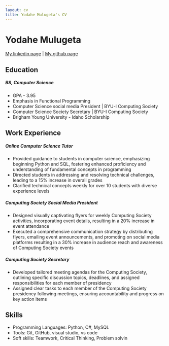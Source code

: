 ```yaml
---
layout: cv
title: Yodahe Mulugeta's CV
---
```

# Yodahe Mulugeta


<div id="webaddress">
<a href="linkedin.com/in/yodahe-mulugeta-yodahe">My linkedin page</a>
| <a href="https://github.com/Yodahe-M/
Yodahe-M
">My github page</a>
</div>


## Education
##### BS, Computer Science
- GPA - 3.95
- Emphasis in Functional Programming
- Computer Science social media President | BYU-I Computing Society
- Computer Science Society Secretary | BYU-I Computing Society
- Brigham Young University - Idaho Scholarship

## Work Experience
##### Online Computer Science Tutor
- Provided guidance to students in computer science, emphasizing beginning Python and SQL, fostering enhanced proficiency and understanding of fundamental concepts in programming
- Directed students in addressing and resolving technical challenges, leading to a 15% increase in overall grades
- Clarified technical concepts weekly for over 10 students with diverse experience levels

##### Computing Society Social Media President
- Designed visually captivating flyers for weekly Computing Society activities, incorporating event 
details, resulting in a 20% increase in event attendance
- Executed a comprehensive communication strategy by distributing flyers, emailing event 
announcements, and promoting on social media platforms resulting in a 30% increase in audience 
reach and awareness of Computing Society events

##### Computing Society Secretary

- Developed tailored meeting agendas for the Computing Society, outlining specific discussion topics, 
deadlines, and assigned responsibilities for each member of presidency
- Assigned clear tasks to each member of the Computing Society presidency following meetings, 
ensuring accountability and progress on key action items

## Skills
- Programming Languages: Python, C#, MySQL
- Tools: Git, GitHub, visual studio, vs code
- Soft skills: Teamwork, Critical Thinking, Problem solvin


<!-- ### Footer

Last updated: May 2013 -->